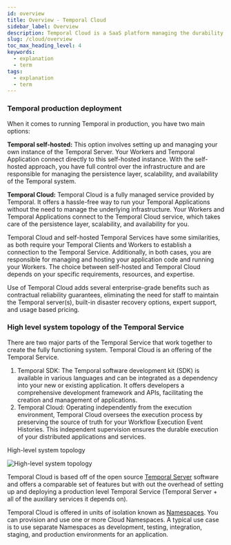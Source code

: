 ```yaml
---
id: overview
title: Overview - Temporal Cloud
sidebar_label: Overview
description: Temporal Cloud is a SaaS platform managing the durability of your Temporal Applications, implemented using Temporal SDK. It supervises workflow histories and supports multiple isolated namespaces.
slug: /cloud/overview
toc_max_heading_level: 4
keywords:
  - explanation
  - term
tags:
  - explanation
  - term
---
```


### Temporal production deployment

When it comes to running Temporal in production, you have two main options:

**Temporal self-hosted:**
This option involves setting up and managing your own instance of the Temporal Server.
Your Workers and Temporal Application connect directly to this self-hosted instance.
With the self-hosted approach, you have full control over the infrastructure and are responsible for managing the persistence layer, scalability, and availability of the Temporal system.

**Temporal Cloud:**
Temporal Cloud is a fully managed service provided by Temporal.
It offers a hassle-free way to run your Temporal Applications without the need to manage the underlying infrastructure.
Your Workers and Temporal Applications connect to the Temporal Cloud service, which takes care of the persistence layer, scalability, and availability for you.

Temporal Cloud and self-hosted Temporal Services have some similarities, as both require your Temporal Clients and Workers to establish a connection to the Temporal Service.
Additionally, in both cases, you are responsible for managing and hosting your application code and running your Workers.
The choice between self-hosted and Temporal Cloud depends on your specific requirements, resources, and expertise.

Use of Temporal Cloud adds several enterprise-grade benefits such as contractual reliability guarantees, eliminating the need for staff to maintain the Temporal server(s), built-in disaster recovery options, expert support, and usage based pricing.

### High level system topology of the Temporal Service

There are two major parts of the Temporal Service that work together to create the fully functioning system. Temporal Cloud is an offering of the Temporal Service.

1. Temporal SDK: The Temporal software development kit (SDK) is available in various languages and can be integrated as a dependency into your new or existing application.
   It offers developers a comprehensive development framework and APIs, facilitating the creation and management of applications.
2. Temporal Cloud: Operating independently from the execution environment, Temporal Cloud oversees the execution process by preserving the source of truth for your Workflow Execution Event Histories.
   This independent supervision ensures the durable execution of your distributed applications and services.

<div className="tdiw">
  <div className="tditw">
    <p className="tdit">High-level system topology</p>
  </div>
  <div className="tdiiw" height="761">
    <img
      className="img_ev3q"
      src="/diagrams/high-level-system-topology.svg"
      alt="High-level system topology"
    />
  </div>
</div>

Temporal Cloud is based off of the open source [Temporal Server](/clusters#temporal-server) software and offers a comparable set of features but with out the overhead of setting up and deploying a production level Temporal Service (Temporal Server + all of the auxillary services it depends on).

Temporal Cloud is offered in units of isolation known as [Namespaces](/namespaces).
You can provision and use one or more Cloud Namespaces.
A typical use case is to use separate Namespaces as development, testing, integration, staging, and production environments for an application.
